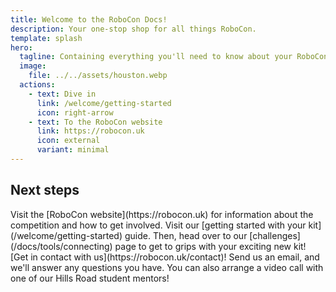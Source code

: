 ```yaml
---
title: Welcome to the RoboCon Docs!
description: Your one-stop shop for all things RoboCon.
template: splash
hero:
  tagline: Containing everything you'll need to know about your RoboCon kit.
  image:
    file: ../../assets/houston.webp
  actions:
    - text: Dive in
      link: /welcome/getting-started
      icon: right-arrow
    - text: To the RoboCon website
      link: https://robocon.uk
      icon: external
      variant: minimal
---
```



## Next steps

<CardGrid stagger>
	<Card title="Not looking for the docs?" icon="information">
		Visit the [RoboCon website](https://robocon.uk) for information about the competition and how to get involved.
	</Card>
	<Card title="Just getting started?" icon="rocket">
		Visit our [getting started with your kit](/welcome/getting-started) guide. Then, head over to our [challenges](/docs/tools/connecting) page to get to grips with your exciting new kit!
	</Card>
	<Card title="Still stuck?" icon="puzzle">
		[Get in contact with us](https://robocon.uk/contact)! Send us an email, and we'll answer any questions you have. You can also arrange a video call with one of our Hills Road student mentors!
	</Card>
</CardGrid>

